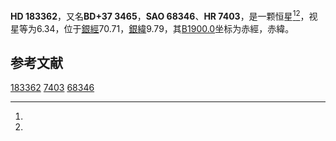 {{Starbox begin
| name = HD 183362
}}
{{Starbox observe
| epoch = [[J2000.0|J2000.0]]
| constell = {{星座名待查}}<ref name=SIMBAD>{{cite web
 | url=http://simbad.u-strasbg.fr/simbad/sim-id?Ident=HR+7403
 | title=Pulsating variable Star
 | publisher=Centre de Données astronomiques de Strasbourg
 | work=SIMBAD
 | accessdate=2012-07-13
 | archive-date=2016-03-19
 | archive-url=https://web.archive.org/web/20160319051453/http://simbad.u-strasbg.fr/simbad/sim-id?Ident=HR+7403
 | dead-url=no
 }}</ref><ref name=DATA>{{cite web
 | url=http://vizier.u-strasbg.fr/viz-bin/VizieR-5?-out.add=.&-source=5050&-corr=PK=HR&-out.max=9999&HR=7403
 | title=VizieR Detailed Page
 | accessdate=2012-07-13
 | archive-date=2016-03-04
 | archive-url=https://web.archive.org/web/20160304223349/http://vizier.u-strasbg.fr/viz-bin/VizieR-5?-out.add=.&-source=5050&-corr=PK=HR&-out.max=9999&HR=7403
 | dead-url=no
 }}</ref>
| 星官 = 
| ra = {{RA|19|27|36.5}}<ref name=SIMBAD /><ref name=DATA />
| dec = {{DEC|+37|56|28}}<ref name=SIMBAD /><ref name=DATA />
| appmag_v = 6.34<ref name=SIMBAD /><ref name=DATA />
}}
{{Starbox character
| class = B3Ve<ref name=SIMBAD /><ref name=DATA />
| b-v = -0.14<ref name=SIMBAD /><ref name=DATA />
| u-b = -0.74<ref name=SIMBAD /><ref name=DATA />
| r-i = <ref name=SIMBAD /><ref name=DATA />
| variable = 
}}
{{Starbox astrometry
| radial_v = -0.74
| prop_mo_ra = -28
| parallax = 
| p_error = 
}}
{{Starbox catalog
| names =BD+37 3465，[[SAO星表|SAO]] 68346，[[HD星表|HD]] 183362，[[HR星表|HR]] 7403}}
{{Starbox reference |Simbad=HR+7403}}
{{Starbox end}}

'''HD 183362'''，又名'''BD+37 3465'''，'''SAO 68346'''、'''HR 7403'''，是一颗恒星<ref name=SIMBAD /><ref name=DATA />，视星等为6.34，位于[[銀道座標系|銀經]]70.71，[[銀道座標系|銀緯]]9.79，其[[B1900.0|B1900.0]]坐标为赤經{{RA|19|24|5.5}}，赤緯{{DEC|+37|9.79|15}}。

== 参考文献 ==
{{reflist}}

{{star-stub}}

[[Category:HD和HDE天體|183362]]
[[Category:HR天體|7403]]
[[Category:SAO天體|68346]]